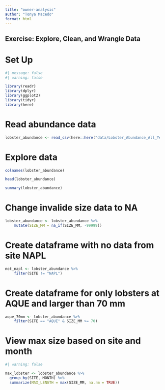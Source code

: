 ```yaml
---
title: "owner-analysis"
author: "Tonya Macedo"
format: html
---
```


## Exercise: Explore, Clean, and Wrangle Data

# Set Up

```r
#| message: false
#| warning: false

library(readr)
library(dplyr)
library(ggplot2)
library(tidyr)
library(here)
```

# Read abundance data

```r

lobster_abundance <- read_csv(here::here("data/Lobster_Abundance_All_Years_20220829.csv"))

```

# Explore data

```r
colnames(lobster_abundance)

head(lobster_abundance)

summary(lobster_abundance)
```

# Change invalide size data to NA

```r
lobster_abundance <- lobster_abundance %>% 
    mutate(SIZE_MM = na_if(SIZE_MM, -99999))
```

# Create dataframe with no data from site NAPL

```r
not_napl <- lobster_abundance %>% 
    filter(SITE != "NAPL")
```

# Create dataframe for only lobsters at AQUE and larger than 70 mm

```r
aque_70mm <- lobster_abundance %>% 
    filter(SITE == "AQUE" & SIZE_MM >= 70)

```

# View max size based on site and month

```r
#| warning: false

max_lobster <- lobster_abundance %>% 
  group_by(SITE, MONTH) %>% 
  summarize(MAX_LENGTH = max(SIZE_MM, na.rm = TRUE))
```

